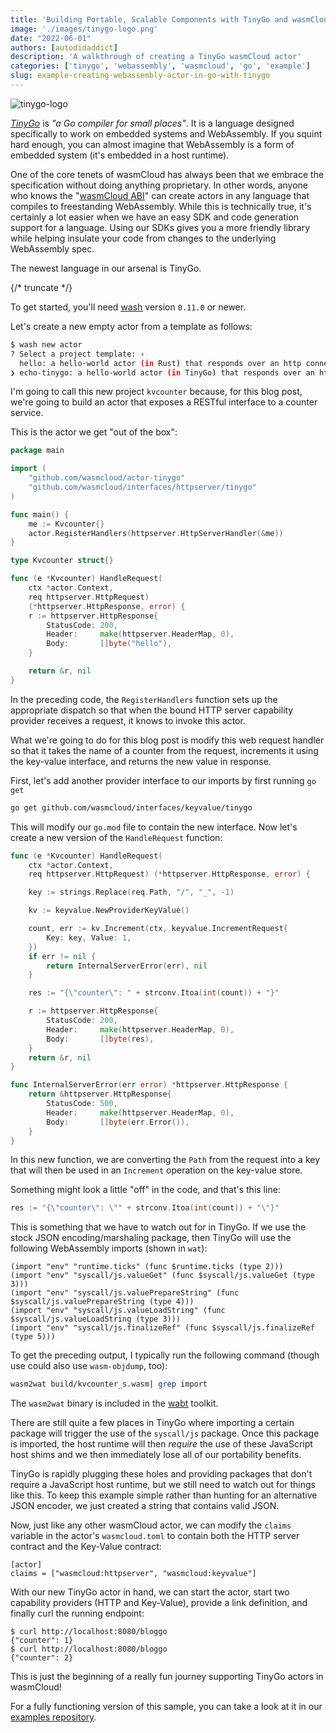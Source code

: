 ```yaml
---
title: 'Building Portable, Scalable Components with TinyGo and wasmCloud'
image: './images/tinygo-logo.png'
date: "2022-06-01"
authors: [autodidaddict]
description: 'A walkthrough of creating a TinyGo wasmCloud actor'
categories: ['tinygo', 'webassembly', 'wasmcloud', 'go', 'example']
slug: example-creating-webassembly-actor-in-go-with-tinygo
---
```


![tinygo-logo](./images/tinygo-logo.png)

_[TinyGo](https://tinygo.org)_ is _"a Go compiler for small places"_. It is a language designed specifically to work on embedded systems and WebAssembly. If you squint hard enough, you can almost imagine that WebAssembly is a form of embedded system (it's embedded in a host runtime).

One of the core tenets of wasmCloud has always been that we embrace the specification without doing anything proprietary. In other words, anyone who knows the "<u>[wasmCloud ABI](https://wasmcloud.com/docs/0.82/hosts/abis/wasmbus/)</u>" can create actors in any language that compiles to freestanding WebAssembly. While this is technically true, it's certainly a lot easier when we have an easy SDK and code generation support for a language. Using our SDKs gives you a more friendly library while helping insulate your code from changes to the underlying WebAssembly spec.

The newest language in our arsenal is TinyGo.

{/* truncate */}

To get started, you'll need <u>[wash](https://github.com/wasmcloud/wash)</u> version `0.11.0` or newer.

Let's create a new empty actor from a template as follows:

```bash
$ wash new actor
? Select a project template: ›
  hello: a hello-world actor (in Rust) that responds over an http connection
❯ echo-tinygo: a hello-world actor (in TinyGo) that responds over an http connection
```

I'm going to call this new project `kvcounter` because, for this blog post, we're going to build an actor that exposes a RESTful interface to a counter service.

This is the actor we get "out of the box":

```go
package main

import (
	"github.com/wasmcloud/actor-tinygo"
	"github.com/wasmcloud/interfaces/httpserver/tinygo"
)

func main() {
	me := Kvcounter{}
	actor.RegisterHandlers(httpserver.HttpServerHandler(&me))
}

type Kvcounter struct{}

func (e *Kvcounter) HandleRequest(
	ctx *actor.Context,
	req httpserver.HttpRequest)
	(*httpserver.HttpResponse, error) {
	r := httpserver.HttpResponse{
		StatusCode: 200,
		Header:     make(httpserver.HeaderMap, 0),
		Body:       []byte("hello"),
	}

	return &r, nil
}
```

In the preceding code, the `RegisterHandlers` function sets up the appropriate dispatch so that when the bound HTTP server capability provider receives a request, it knows to invoke this actor.

What we're going to do for this blog post is modify this web request handler so that it takes the name of a counter from the request, increments it using the key-value interface, and returns the new value in response.

First, let's add another provider interface to our imports by first running `go get`

```bash
go get github.com/wasmcloud/interfaces/keyvalue/tinygo
```

This will modify our `go.mod` file to contain the new interface. Now let's create a new version of the `HandleRequest` function:

```go
func (e *Kvcounter) HandleRequest(
	ctx *actor.Context,
	req httpserver.HttpRequest) (*httpserver.HttpResponse, error) {

	key := strings.Replace(req.Path, "/", "_", -1)

	kv := keyvalue.NewProviderKeyValue()

	count, err := kv.Increment(ctx, keyvalue.IncrementRequest{
		Key: key, Value: 1,
	})
	if err != nil {
		return InternalServerError(err), nil
	}

	res := "{\"counter\": " + strconv.Itoa(int(count)) + "}"

	r := httpserver.HttpResponse{
		StatusCode: 200,
		Header:     make(httpserver.HeaderMap, 0),
		Body:       []byte(res),
	}
	return &r, nil
}

func InternalServerError(err error) *httpserver.HttpResponse {
	return &httpserver.HttpResponse{
		StatusCode: 500,
		Header:     make(httpserver.HeaderMap, 0),
		Body:       []byte(err.Error()),
	}
}
```

In this new function, we are converting the `Path` from the request into a key that will then be used in an `Increment` operation on the key-value store.

Something might look a little "off" in the code, and that's this line:

```go
res := "{\"counter\": \"" + strconv.Itoa(int(count)) + "\"}"
```

This is something that we have to watch out for in TinyGo. If we use the stock JSON encoding/marshaling package, then TinyGo will use the following WebAssembly imports (shown in `wat`):

```
(import "env" "runtime.ticks" (func $runtime.ticks (type 2)))
(import "env" "syscall/js.valueGet" (func $syscall/js.valueGet (type 3)))
(import "env" "syscall/js.valuePrepareString" (func $syscall/js.valuePrepareString (type 4)))
(import "env" "syscall/js.valueLoadString" (func $syscall/js.valueLoadString (type 3)))
(import "env" "syscall/js.finalizeRef" (func $syscall/js.finalizeRef (type 5)))
```

To get the preceding output, I typically run the following command (though use could also use `wasm-objdump`, too):

```bash
wasm2wat build/kvcounter_s.wasm| grep import
```

The `wasm2wat` binary is included in the <u>[wabt](https://github.com/WebAssembly/wabt)</u> toolkit.

There are still quite a few places in TinyGo where importing a certain package will trigger the use of the `syscall/js` package. Once this package is imported, the host runtime will then _require_ the use of these JavaScript host shims and we then immediately lose all of our portability benefits.

TinyGo is rapidly plugging these holes and providing packages that don't require a JavaScript host runtime, but we still need to watch out for things like this. To keep this example simple rather than hunting for an alternative JSON encoder, we just created a string that contains valid JSON.

Now, just like any other wasmCloud actor, we can modify the `claims` variable in the actor's `wasmcloud.toml` to contain both the HTTP server contract and the Key-Value contract:

```
[actor]
claims = ["wasmcloud:httpserver", "wasmcloud:keyvalue"]
```

With our new TinyGo actor in hand, we can start the actor, start two capability providers (HTTP and Key-Value), provide a link definition, and finally curl the running endpoint:

```
$ curl http://localhost:8080/bloggo
{"counter": 1}
$ curl http://localhost:8080/bloggo
{"counter": 2}
```

This is just the beginning of a really fun journey supporting TinyGo actors in wasmCloud!

For a fully functioning version of this sample, you can take a look at it in our <u>[examples repository](https://github.com/wasmCloud/examples/tree/main/actor/kvcounter-tinygo)</u>.
